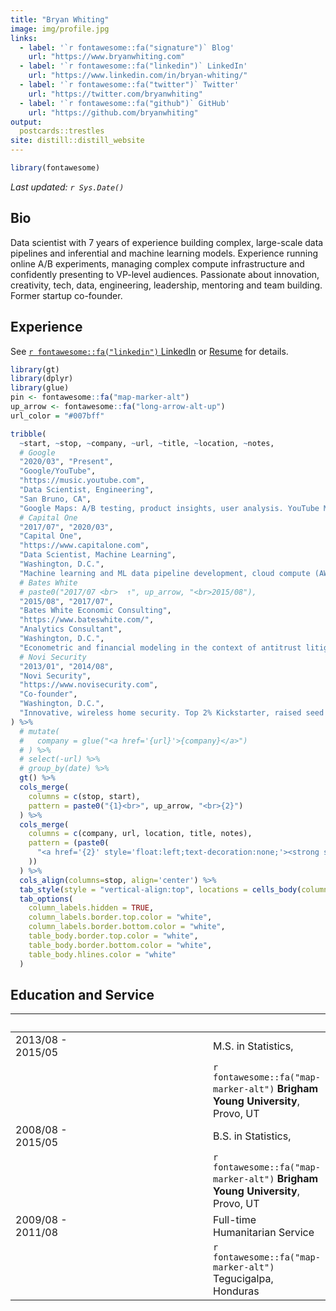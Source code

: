 ```yaml
---
title: "Bryan Whiting"
image: img/profile.jpg
links:
  - label: '`r fontawesome::fa("signature")` Blog'
    url: "https://www.bryanwhiting.com"
  - label: '`r fontawesome::fa("linkedin")` LinkedIn'
    url: "https://www.linkedin.com/in/bryan-whiting/"
  - label: '`r fontawesome::fa("twitter")` Twitter'
    url: "https://twitter.com/bryanwhiting"
  - label: '`r fontawesome::fa("github")` GitHub'
    url: "https://github.com/bryanwhiting"
output:
  postcards::trestles
site: distill::distill_website
---
```

 
```r
library(fontawesome)
```
_Last updated: `r Sys.Date()`_
 
## Bio

Data scientist with 7 years of experience building complex, large-scale data pipelines and inferential and machine learning models. Experience running online A/B experiments, managing complex compute infrastructure and confidently presenting to VP-level audiences. Passionate about innovation, creativity, tech, data, engineering, leadership, mentoring and team building. Former startup co-founder.

## Experience
See [`r fontawesome::fa("linkedin")` LinkedIn](https://www.linkedin.com/in/bryan-whiting/) or [Resume](resume.pdf) for details.
<!-- | &nbsp; | &nbsp;&nbsp; | &nbsp; | -->
<!-- |---|---|---| -->
<!-- |<img width=1/>|<img width=1/>| <img width=300/>|  -->
<!-- | 2020/07 - Present | | [**Google: Maps, YouTube Music**](https://music.youtube.com), Data Scientist, Engineering -->
<!-- | | | `r fontawesome::fa("map-marker-alt")` San Bruno, CA -->
<!-- | 2017/07 - 2020/03 | | [**Capital One**](https://www.capitalone.com), Data Scientist -->
<!-- | | | `r fontawesome::fa("map-marker-alt")` Washington, D.C. -->
<!-- | 2015/08 - 2017/07 | | [**Bates White Economic Consulting**](https://www.bateswhite.com/), Analytics Consultant -->
<!-- | | | `r fontawesome::fa("map-marker-alt")` Washington, D.C. -->
<!-- | 2013/01 - 2014/08 |  | [**Novi Security**](https://www.novisecurity.com/), Co-Founder -->
<!-- | | | `r fontawesome::fa("map-marker-alt")` Provo, UT -->

```r
library(gt)
library(dplyr)
library(glue)
pin <- fontawesome::fa("map-marker-alt")
up_arrow <- fontawesome::fa("long-arrow-alt-up")
url_color = "#007bff"

tribble(
  ~start, ~stop, ~company, ~url, ~title, ~location, ~notes,
  # Google
  "2020/03", "Present",
  "Google/YouTube",
  "https://music.youtube.com",
  "Data Scientist, Engineering",
  "San Bruno, CA",
  "Google Maps: A/B testing, product insights, user analysis. YouTube Music: A/B testing on music recommendation system enhancements, user insights, marketing analytics, user-targeting and churn analysis",
  # Capital One
  "2017/07", "2020/03",
  "Capital One",
  "https://www.capitalone.com",
  "Data Scientist, Machine Learning",
  "Washington, D.C.",
  "Machine learning and ML data pipeline development, cloud compute (AWS), risk modeling",
  # Bates White
  # paste0("2017/07 <br>  ↑", up_arrow, "<br>2015/08"),
  "2015/08", "2017/07", 
  "Bates White Economic Consulting",
  "https://www.bateswhite.com/",
  "Analytics Consultant",
  "Washington, D.C.",
  "Econometric and financial modeling in the context of antitrust litigation",
  # Novi Security
  "2013/01", "2014/08", 
  "Novi Security",
  "https://www.novisecurity.com",
  "Co-founder",
  "Washington, D.C.",
  "Innovative, wireless home security. Top 2% Kickstarter, raised seed round"
) %>%
  # mutate(
  #   company = glue("<a href='{url}'>{company}</a>")
  # ) %>%
  # select(-url) %>%
  # group_by(date) %>%
  gt() %>%
  cols_merge(
    columns = c(stop, start),
    pattern = paste0("{1}<br>", up_arrow, "<br>{2}")
  ) %>%
  cols_merge(
    columns = c(company, url, location, title, notes),
    pattern = (paste0(
      "<a href='{2}' style='float:left;text-decoration:none;'><strong style='color:#007bff'>{1}</strong></a><span style='float:right;'>", pin, " {3}</span> <br><span style='float:left;'>{4}</span><br><br><span style='color:gray;font-size=.8em'>{5}</span>"
    ))
  ) %>%
  cols_align(columns=stop, align='center') %>%
  tab_style(style = "vertical-align:top", locations = cells_body(columns = stop)) %>%
  tab_options(
    column_labels.hidden = TRUE,
    column_labels.border.top.color = "white",
    column_labels.border.bottom.color = "white",
    table_body.border.top.color = "white",
    table_body.border.bottom.color = "white",
    table_body.hlines.color = "white"
  )
```

## Education and Service

| &nbsp; | &nbsp;&nbsp; | &nbsp; |
|---|---|---|
| 2013/08 - 2015/05 | | M.S. in Statistics, 
| | | `r fontawesome::fa("map-marker-alt")` **Brigham Young University**, Provo, UT
| 2008/08 - 2015/05 | | B.S. in Statistics, 
| | | `r fontawesome::fa("map-marker-alt")` **Brigham Young University**, Provo, UT
| 2009/08 - 2011/08 | | Full-time Humanitarian Service
| | | `r fontawesome::fa("map-marker-alt")` Tegucigalpa, Honduras

